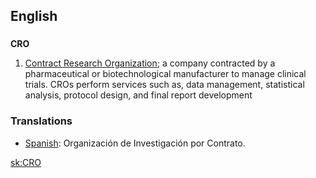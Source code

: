 ==English==
==={{initialism}}===
'''CRO'''
# [[Contract Research Organization]]; a company contracted by a pharmaceutical or biotechnological manufacturer to manage clinical trials. CROs perform services such as, data management, statistical analysis, protocol design, and final report development

===Translations===
*[[Spanish]]: Organización de Investigación por Contrato.

[[sk:CRO]]